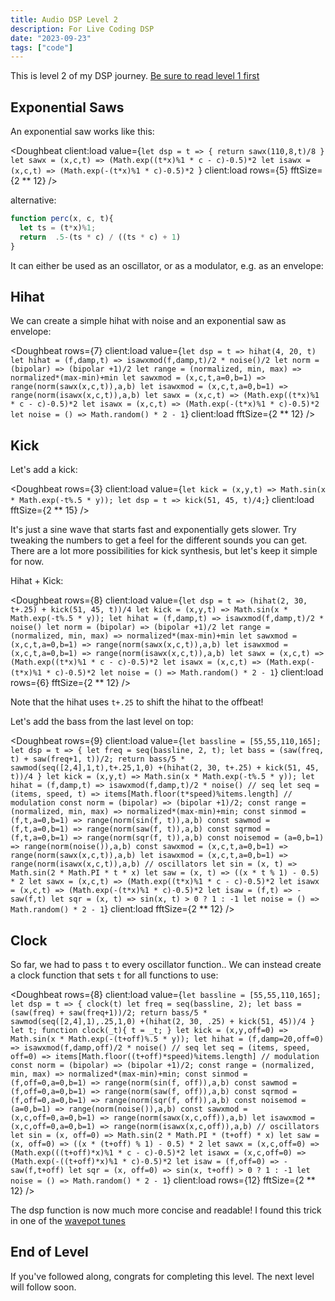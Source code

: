```yaml
---
title: Audio DSP Level 2
description: For Live Coding DSP
date: "2023-09-23"
tags: ["code"]
---
```



This is level 2 of my DSP journey. [Be sure to read level 1 first](https://loophole-letters.netlify.app/dsp-lvl1/)

## Exponential Saws

An exponential saw works like this:

<Doughbeat
  client:load
  value={`let dsp = t => {
  return sawx(110,8,t)/8
}
let sawx = (x,c,t) => (Math.exp((t*x)%1 * c - c)-0.5)*2
let isawx = (x,c,t) => (Math.exp(-(t*x)%1 * c)-0.5)*2
`}
  client:load
  rows={5}
  fftSize={2 ** 12}
/>

alternative:

```js
function perc(x, c, t){
  let ts = (t*x)%1;
  return  .5-(ts * c) / ((ts * c) + 1)
}
```

It can either be used as an oscillator, or as a modulator, e.g. as an envelope:

## Hihat

We can create a simple hihat with noise and an exponential saw as envelope:

<Doughbeat
  rows={7}
  client:load
  value={`let dsp = t => hihat(4, 20, t)
let hihat = (f,damp,t) => isawxmod(f,damp,t)/2 * noise()/2
let norm = (bipolar) => (bipolar +1)/2
let range = (normalized, min, max) => normalized*(max-min)+min
let sawxmod = (x,c,t,a=0,b=1) => range(norm(sawx(x,c,t)),a,b)
let isawxmod = (x,c,t,a=0,b=1) => range(norm(isawx(x,c,t)),a,b)
let sawx = (x,c,t) => (Math.exp((t*x)%1 * c - c)-0.5)*2
let isawx = (x,c,t) => (Math.exp(-(t*x)%1 * c)-0.5)*2
let noise = () => Math.random() * 2 - 1`}
  client:load
  fftSize={2 ** 12}
/>

## Kick

Let's add a kick:

<Doughbeat
  rows={3}
  client:load
  value={`
let kick = (x,y,t) => Math.sin(x * Math.exp(-t%.5 * y));
let dsp = t => kick(51, 45, t)/4;
`}
  client:load
  fftSize={2 ** 15}
/>

It's just a sine wave that starts fast and exponentially gets slower.
Try tweaking the numbers to get a feel for the different sounds you can get.
There are a lot more possibilities for kick synthesis, but let's keep it simple for now.

Hihat + Kick:

<Doughbeat
  rows={8}
  client:load
  value={`let dsp = t => (hihat(2, 30, t+.25) + kick(51, 45, t))/4
let kick = (x,y,t) => Math.sin(x * Math.exp(-t%.5 * y));
let hihat = (f,damp,t) => isawxmod(f,damp,t)/2 * noise()
let norm = (bipolar) => (bipolar +1)/2
let range = (normalized, min, max) => normalized*(max-min)+min
let sawxmod = (x,c,t,a=0,b=1) => range(norm(sawx(x,c,t)),a,b)
let isawxmod = (x,c,t,a=0,b=1) => range(norm(isawx(x,c,t)),a,b)
let sawx = (x,c,t) => (Math.exp((t*x)%1 * c - c)-0.5)*2
let isawx = (x,c,t) => (Math.exp(-(t*x)%1 * c)-0.5)*2
let noise = () => Math.random() * 2 - 1`}
  client:load
  rows={6}
  fftSize={2 ** 12}
/>

Note that the hihat uses `t+.25` to shift the hihat to the offbeat!

Let's add the bass from the last level on top:

<Doughbeat
  rows={9}
  client:load
  value={`
let bassline = [55,55,110,165];
let dsp = t => {
  let freq = seq(bassline, 2, t);
  let bass = (saw(freq, t) + saw(freq+1, t))/2;
  return bass/5 * sawmod(seq([2,4],1,t),t+.25,1,0)
+(hihat(2, 30, t+.25) + kick(51, 45, t))/4
}
let kick = (x,y,t) => Math.sin(x * Math.exp(-t%.5 * y));
let hihat = (f,damp,t) => isawxmod(f,damp,t)/2 * noise()
// seq
let seq = (items, speed, t) => items[Math.floor(t*speed)%items.length]
// modulation
const norm = (bipolar) => (bipolar +1)/2;
const range = (normalized, min, max) => normalized*(max-min)+min;
const sinmod = (f,t,a=0,b=1) => range(norm(sin(f, t)),a,b)
const sawmod = (f,t,a=0,b=1) => range(norm(saw(f, t)),a,b)
const sqrmod = (f,t,a=0,b=1) => range(norm(sqr(f, t)),a,b)
const noisemod = (a=0,b=1) => range(norm(noise()),a,b)
const sawxmod = (x,c,t,a=0,b=1) => range(norm(sawx(x,c,t)),a,b)
let isawxmod = (x,c,t,a=0,b=1) => range(norm(isawx(x,c,t)),a,b)
// oscillators
let sin = (x, t) => Math.sin(2 * Math.PI * t * x)
let saw = (x, t) => ((x * t % 1) - 0.5) * 2
let sawx = (x,c,t) => (Math.exp((t*x)%1 * c - c)-0.5)*2
let isawx = (x,c,t) => (Math.exp(-(t*x)%1 * c)-0.5)*2
let isaw = (f,t) => -saw(f,t)
let sqr = (x, t) => sin(x, t) > 0 ? 1 : -1
let noise = () => Math.random() * 2 - 1
`}
  client:load
  fftSize={2 ** 12}
/>

## Clock

So far, we had to pass `t` to every oscillator function..
We can instead create a clock function that sets `t` for all functions to use:

<Doughbeat
  rows={8}
  client:load
  value={`
let bassline = [55,55,110,165];
let dsp = t => {
  clock(t)
  let freq = seq(bassline, 2);
  let bass = (saw(freq) + saw(freq+1))/2;
  return bass/5 * sawmod(seq([2,4],1),.25,1,0)
+(hihat(2, 30, .25) + kick(51, 45))/4
}
let t;
function clock(_t){
  t = _t;
}
let kick = (x,y,off=0) => Math.sin(x * Math.exp(-(t+off)%.5 * y));
let hihat = (f,damp=20,off=0) => isawxmod(f,damp,off)/2 * noise()
// seq
let seq = (items, speed, off=0) => items[Math.floor((t+off)*speed)%items.length]
// modulation
const norm = (bipolar) => (bipolar +1)/2;
const range = (normalized, min, max) => normalized*(max-min)+min;
const sinmod = (f,off=0,a=0,b=1) => range(norm(sin(f, off)),a,b)
const sawmod = (f,off=0,a=0,b=1) => range(norm(saw(f, off)),a,b)
const sqrmod = (f,off=0,a=0,b=1) => range(norm(sqr(f, off)),a,b)
const noisemod = (a=0,b=1) => range(norm(noise()),a,b)
const sawxmod = (x,c,off=0,a=0,b=1) => range(norm(sawx(x,c,off)),a,b)
let isawxmod = (x,c,off=0,a=0,b=1) => range(norm(isawx(x,c,off)),a,b)
// oscillators
let sin = (x, off=0) => Math.sin(2 * Math.PI * (t+off) * x)
let saw = (x, off=0) => ((x * (t+off) % 1) - 0.5) * 2
let sawx = (x,c,off=0) => (Math.exp(((t+off)*x)%1 * c - c)-0.5)*2
let isawx = (x,c,off=0) => (Math.exp(-((t+off)*x)%1 * c)-0.5)*2
let isaw = (f,off=0) => -saw(f,t+off)
let sqr = (x, off=0) => sin(x, t+off) > 0 ? 1 : -1
let noise = () => Math.random() * 2 - 1
`}
  client:load
  rows={12}
  fftSize={2 ** 12}
/>

The dsp function is now much more concise and readable!
I found this trick in one of the [wavepot tunes](https://wavepot.com/)

## End of Level

If you've followed along, congrats for completing this level. The next level will follow soon.
